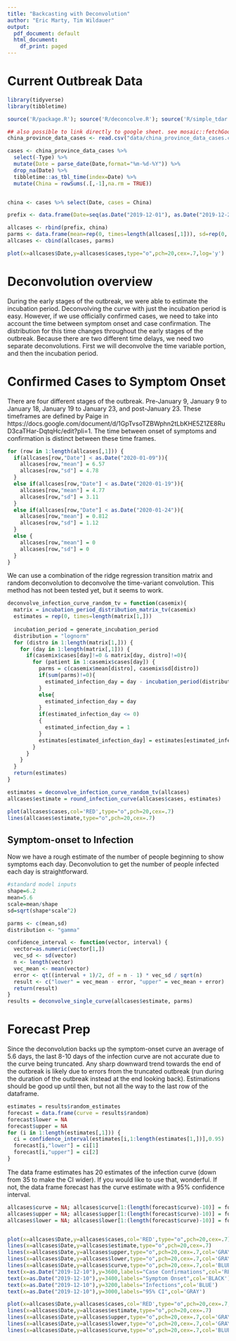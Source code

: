 ```yaml
---
title: "Backcasting with Deconvolution"
author: "Eric Marty, Tim Wildauer"
output:
  pdf_document: default
  html_document:
    df_print: paged
---
```


# Current Outbreak Data

```r

library(tidyverse)
library(tibbletime)

source('R/package.R'); source('R/deconcolve.R'); source('R/simple_tdar.R'); source('R/new_package.R');

## also possible to link directly to google sheet. see mosaic::fetchGoogle(), requires publishing sheet
china_province_data_cases <- read.csv("data/china_province_data_cases.csv",stringsAsFactors = FALSE)

cases <- china_province_data_cases %>% 
  select(-Type) %>% 
  mutate(Date = parse_date(Date,format="%m-%d-%Y")) %>% 
  drop_na(Date) %>% 
  tibbletime::as_tbl_time(index=Date) %>% 
  mutate(China = rowSums(.[,-1],na.rm = TRUE))


china <- cases %>% select(Date, cases = China)

prefix <- data.frame(Date=seq(as.Date("2019-12-01"), as.Date("2019-12-28"), by="days"), cases=rep(0, times = 28))

allcases <- rbind(prefix, china)
parms <- data.frame(mean=rep(0, times=length(allcases[,1])), sd=rep(0, times=length(allcases[,1])))
allcases <- cbind(allcases, parms)

plot(x=allcases$Date,y=allcases$cases,type="o",pch=20,cex=.7,log='y')

```

# Deconvolution overview

During the early stages of the outbreak, we were able to estimate the incubation period. Deconvolving the curve with just the incubation period is easy. However, if we use officially confirmed cases, we need to take into account the time between symptom onset and case confirmation. The distribution for this time changes throughout the early stages of the outbreak. Because there are two different time delays, we need two separate deconvolutions. First we will deconvolve the time variable portion, and then the incubation period.

# Confirmed Cases to Symptom Onset

There are four different stages of the outbreak. Pre-January 9, January 9 to January 18, January 19 to January 23, and post-January 23. These timeframes are defined by Paige in https://docs.google.com/document/d/1GpTvsoTZBWphn2tLbKHE5Z1ZE8RuD3caTHar-DqtqHc/edit?pli=1. The time between onset of symptoms and confirmation is distinct between these time frames.

```r

for (row in 1:length(allcases[,1])) {
  if(allcases[row,"Date"] < as.Date("2020-01-09")){
    allcases[row,"mean"] = 6.57
    allcases[row,"sd"] = 4.78
  }
  else if(allcases[row,"Date"] < as.Date("2020-01-19")){
    allcases[row,"mean"] = 4.77
    allcases[row,"sd"] = 3.11
  }
  else if(allcases[row,"Date"] < as.Date("2020-01-24")){
    allcases[row,"mean"] = 0.812
    allcases[row,"sd"] = 1.12
  }
  else {
    allcases[row,"mean"] = 0
    allcases[row,"sd"] = 0
  }
}

```

We can use a combination of the ridge regression transition matrix and random deconvolution to deconvolve the time-variant convolution. This method has not been tested yet, but it seems to work. 

```r

deconvolve_infection_curve_random_tv = function(casemix){
  matrix = incubation_period_distribution_matrix_tv(casemix)
  estimates = rep(0, times=length(matrix[1,]))
  
  incubation_period = generate_incubation_period
  distribution = "lognorm"
  for (distro in 1:length(matrix[1,])) {
    for (day in 1:length(matrix[,1])) {
      if(casemix$cases[day]!=0 & matrix[day, distro]!=0){
        for (patient in 1:casemix$cases[day]) {
          parms = c(casemix$mean[distro], casemix$sd[distro])
          if(sum(parms)!=0){
            estimated_infection_day = day - incubation_period(distribution, parms = c(casemix$mean[distro], casemix$sd[distro]))
          }
          else{
            estimated_infection_day = day
          }
          if(estimated_infection_day <= 0)
          {
            estimated_infection_day = 1
          }
          estimates[estimated_infection_day] = estimates[estimated_infection_day] + matrix[day, distro]/sum(matrix[day,])
        }
      }
    }
  }
  return(estimates)
}

estimates = deconvolve_infection_curve_random_tv(allcases)
allcases$estimate = round_infection_curve(allcases$cases, estimates)

plot(allcases$cases,col='RED',type="o",pch=20,cex=.7)
lines(allcases$estimate,type="o",pch=20,cex=.7)

```


## Symptom-onset to Infection

Now we have a rough estimate of the number of people beginning to show symptoms each day. Deconvolution to get the number of people infected each day is straightforward.  

```r

#standard model inputs
shape=6.2
mean=5.6
scale=mean/shape
sd=sqrt(shape*scale^2)

parms <- c(mean,sd)
distribution <- "gamma"

confidence_interval <- function(vector, interval) {
  vector=as.numeric(vector[1,])
  vec_sd <- sd(vector)
  n <- length(vector)
  vec_mean <- mean(vector)
  error <- qt((interval + 1)/2, df = n - 1) * vec_sd / sqrt(n)
  result <- c("lower" = vec_mean - error, "upper" = vec_mean + error)
  return(result)
}
results = deconvolve_single_curve(allcases$estimate, parms)

```

# Forecast Prep

Since the deconvolution backs up the symptom-onset curve an average of 5.6 days, the last 8-10 days of the infection curve are not accurate due to the curve being truncated. Any sharp downward trend towards the end of the outbreak is likely due to errors from the truncated outbreak (run during the duration of the outbreak instead at the end looking back). Estimations should be good up until then, but not all the way to the last row of the dataframe. 

```r
estimates = results$random_estimates
forecast = data.frame(curve = results$random)
forecast$lower = NA
forecast$upper = NA
for (i in 1:length(estimates[,1])) {
  ci = confidence_interval(estimates[i,1:length(estimates[1,])],0.95)
  forecast[i,"lower"] = ci[1]
  forecast[i,"upper"] = ci[2]
}

```

The data frame estimates has 20 estimates of the infection curve (down from 35 to make the CI wider). If you would like to use that, wonderful. If not, the data frame forecast has the curve estimate with a 95% confidence interval.

```r

allcases$curve = NA; allcases$curve[1:(length(forecast$curve)-10)] = forecast$curve[1:(length(forecast$curve)-10)]
allcases$upper = NA; allcases$upper[1:(length(forecast$curve)-10)] = forecast$upper[1:(length(forecast$curve)-10)]
allcases$lower = NA; allcases$lower[1:(length(forecast$curve)-10)] = forecast$lower[1:(length(forecast$curve)-10)]


plot(x=allcases$Date,y=allcases$cases,col='RED',type="o",pch=20,cex=.7)
lines(x=allcases$Date,y=allcases$estimate,type="o",pch=20,cex=.7)
lines(x=allcases$Date,y=allcases$upper,type="o",pch=20,cex=.7,col='GRAY')
lines(x=allcases$Date,y=allcases$lower,type="o",pch=20,cex=.7,col='GRAY')
lines(x=allcases$Date,y=allcases$curve,type="o",pch=20,cex=.7,col='BLUE')
text(x=as.Date("2019-12-10"),y=3600,labels="Case Confirmations",col='RED')
text(x=as.Date("2019-12-10"),y=3400,labels="Symptom Onset",col='BLACK')
text(x=as.Date("2019-12-10"),y=3200,labels="Infections",col='BLUE')
text(x=as.Date("2019-12-10"),y=3000,labels="95% CI",col='GRAY')

plot(x=allcases$Date,y=allcases$cases,col='RED',type="o",pch=20,cex=.7,log = 'y')
lines(x=allcases$Date,y=allcases$estimate,type="o",pch=20,cex=.7)
lines(x=allcases$Date,y=allcases$upper,type="o",pch=20,cex=.7,col='GRAY')
lines(x=allcases$Date,y=allcases$lower,type="o",pch=20,cex=.7,col='GRAY')
lines(x=allcases$Date,y=allcases$curve,type="o",pch=20,cex=.7,col='BLUE')
```

